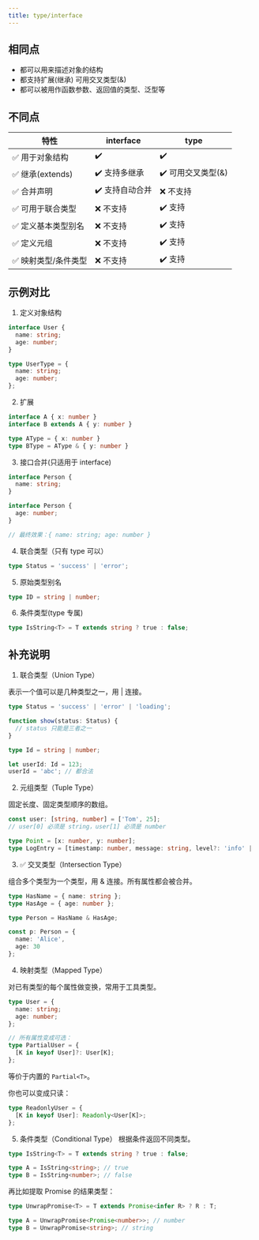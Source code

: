 ```yaml
---
title: type/interface
---
```



## 相同点
- 都可以用来描述对象的结构
- 都支持扩展(继承) 可用交叉类型(&)
- 都可以被用作函数参数、返回值的类型、泛型等

## 不同点
| 特性               | interface         | type                |
|--------------------|-------------------|---------------------|
| ✅ 用于对象结构     | ✔️                | ✔️                  |
| ✅ 继承(extends)  | ✔️ 支持多继承      | ✔️ 可用交叉类型(&) |
| ✅ 合并声明         | ✔️ 支持自动合并    | ❌ 不支持           |
| ✅ 可用于联合类型   | ❌ 不支持         | ✔️ 支持             |
| ✅ 定义基本类型别名 | ❌ 不支持         | ✔️ 支持             |
| ✅ 定义元组         | ❌ 不支持         | ✔️ 支持             |
| ✅ 映射类型/条件类型 | ❌ 不支持         | ✔️ 支持             |


## 示例对比

1. 定义对象结构
```ts
interface User {
  name: string;
  age: number;
}

type UserType = {
  name: string;
  age: number;
};
```
2. 扩展

```ts
interface A { x: number }
interface B extends A { y: number }

type AType = { x: number }
type BType = AType & { y: number }
```

3. 接口合并(只适用于 interface)

```ts
interface Person {
  name: string;
}

interface Person {
  age: number;
}

// 最终效果：{ name: string; age: number }
```

4. 联合类型（只有 type 可以）
```ts
type Status = 'success' | 'error';
```

5. 原始类型别名
```ts
type ID = string | number;
```

6. 条件类型(type 专属)
```ts
type IsString<T> = T extends string ? true : false;
```


## 补充说明


1. 联合类型（Union Type）

表示一个值可以是几种类型之一，用 | 连接。

```ts
type Status = 'success' | 'error' | 'loading';

function show(status: Status) {
  // status 只能是三者之一
}
```

```ts
type Id = string | number;

let userId: Id = 123;
userId = 'abc'; // 都合法
```

2. 元组类型（Tuple Type）

固定长度、固定类型顺序的数组。

```ts
const user: [string, number] = ['Tom', 25];
// user[0] 必须是 string，user[1] 必须是 number
```

```ts
type Point = [x: number, y: number];
type LogEntry = [timestamp: number, message: string, level?: 'info' | 'warn' | 'error'];

```

3. ✅ 交叉类型（Intersection Type）

组合多个类型为一个类型，用 & 连接。所有属性都会被合并。

```ts
type HasName = { name: string };
type HasAge = { age: number };

type Person = HasName & HasAge;

const p: Person = {
  name: 'Alice',
  age: 30
};

```

4. 映射类型（Mapped Type）

对已有类型的每个属性做变换，常用于工具类型。

```ts
type User = {
  name: string;
  age: number;
};

// 所有属性变成可选：
type PartialUser = {
  [K in keyof User]?: User[K];
};

```

等价于内置的 `Partial<T>`。

你也可以变成只读：

```ts
type ReadonlyUser = {
  [K in keyof User]: Readonly<User[K]>;
};
```

5. 条件类型（Conditional Type）
根据条件返回不同类型。

```ts
type IsString<T> = T extends string ? true : false;

type A = IsString<string>; // true
type B = IsString<number>; // false
```

再比如提取 Promise 的结果类型：

```ts
type UnwrapPromise<T> = T extends Promise<infer R> ? R : T;

type A = UnwrapPromise<Promise<number>>; // number
type B = UnwrapPromise<string>; // string
```
